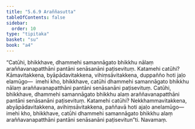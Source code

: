 ```yaml
---
title: "5.6.9 Araññasutta"
tableOfContents: false
sidebar:
  order: 10
type: "tipitaka"
basket: "su"
book: "a4"
---
```



<DynamicBreadcrumb />

<Division number="262" book="a4">

<Paragraph number="1559" book="a4">
“Catūhi, bhikkhave, dhammehi samannāgato bhikkhu nālaṃ araññavanapatthāni pantāni senāsanāni paṭisevituṃ. Katamehi catūhi? Kāmavitakkena, byāpādavitakkena, vihiṃsāvitakkena, duppañño hoti jaḷo elamūgo—  imehi kho, bhikkhave, catūhi dhammehi samannāgato bhikkhu nālaṃ araññavanapatthāni pantāni senāsanāni paṭisevituṃ.
</Paragraph>

<Paragraph number="1560" book="a4">
Catūhi, bhikkhave, dhammehi samannāgato bhikkhu alaṃ araññavanapatthāni pantāni senāsanāni paṭisevituṃ. Katamehi catūhi? Nekkhammavitakkena, abyāpādavitakkena, avihiṃsāvitakkena, paññavā hoti ajaḷo anelamūgo—  imehi kho, bhikkhave, catūhi dhammehi samannāgato bhikkhu alaṃ araññavanapatthāni pantāni senāsanāni paṭisevitun”ti.

</Paragraph>
</Division>

<Paragraph number="1561" type="center" book="a4">
Navamaṃ.
</Paragraph>
